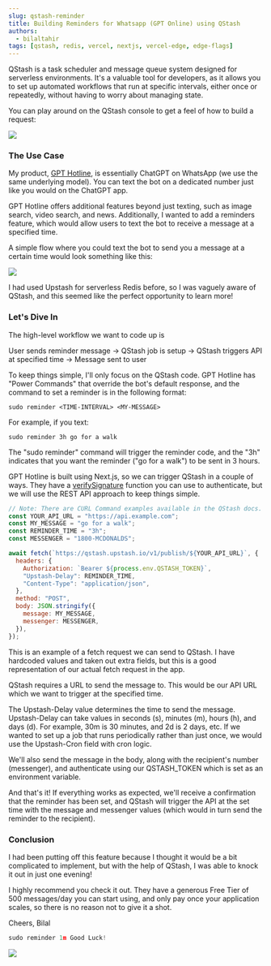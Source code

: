 ```yaml
---
slug: qstash-reminder
title: Building Reminders for Whatsapp (GPT Online) using QStash
authors:
  - bilaltahir
tags: [qstash, redis, vercel, nextjs, vercel-edge, edge-flags]
---
```


QStash is a task scheduler and message queue system designed for serverless environments. It's a valuable tool for developers, as it allows you to set up automated workflows that run at specific intervals, either once or repeatedly, without having to worry about managing state.

You can play around on the QStash console to get a feel of how to build a request:

![](https://upstash.com/blog/qstash/rbuilder.png)

### The Use Case

My product, [GPT Hotline](https://www.gpthotline.com/), is essentially ChatGPT on WhatsApp (we use the same underlying model). You can text the bot on a dedicated number just like you would on the ChatGPT app.

GPT Hotline offers additional features beyond just texting, such as image search, video search, and news. Additionally, I wanted to add a reminders feature, which would allow users to text the bot to receive a message at a specified time.

A simple flow where you could text the bot to send you a message at a certain time would look something like this:

![](https://cdn.hashnode.com/res/hashnode/image/upload/v1675305854860/b10907fb-761c-4025-96e1-915247c18368.png)

I had used Upstash for serverless Redis before, so I was vaguely aware of QStash, and this seemed like the perfect opportunity to learn more!

### Let's Dive In

The high-level workflow we want to code up is

User sends reminder message -&gt; QStash job is setup -&gt; QStash triggers API at specified time -&gt; Message sent to user

To keep things simple, I'll only focus on the QStash code. GPT Hotline has "Power Commands" that override the bot's default response, and the command to set a reminder is in the following format:

```plaintext
sudo reminder <TIME-INTERVAL> <MY-MESSAGE>
```

For example, if you text:

```plaintext
sudo reminder 3h go for a walk
```

The "sudo reminder" command will trigger the reminder code, and the "3h" indicates that you want the reminder ("go for a walk") to be sent in 3 hours.

GPT Hotline is built using Next.js, so we can trigger QStash in a couple of ways. They have a [verifySignature](https://console.upstash.com/qstash?tab=quickstarts) function you can use to authenticate, but we will use the REST API approach to keep things simple.

```javascript
// Note: There are CURL Command examples available in the QStash docs.
const YOUR_API_URL = "https://api.example.com";
const MY_MESSAGE = "go for a walk";
const REMINDER_TIME = "3h";
const MESSENGER = "1800-MCDONALDS";

await fetch(`https://qstash.upstash.io/v1/publish/${YOUR_API_URL}`, {
  headers: {
    Authorization: `Bearer ${process.env.QSTASH_TOKEN}`,
    "Upstash-Delay": REMINDER_TIME,
    "Content-Type": "application/json",
  },
  method: "POST",
  body: JSON.stringify({
    message: MY_MESSAGE,
    messenger: MESSENGER,
  }),
});
```

This is an example of a fetch request we can send to QStash. I have hardcoded values and taken out extra fields, but this is a good representation of our actual fetch request in the app.

QStash requires a URL to send the message to. This would be our API URL which we want to trigger at the specified time.

The Upstash-Delay value determines the time to send the message. Upstash-Delay can take values in seconds (s), minutes (m), hours (h), and days (d). For example, 30m is 30 minutes, and 2d is 2 days, etc. If we wanted to set up a job that runs periodically rather than just once, we would use the Upstash-Cron field with cron logic.

We'll also send the message in the body, along with the recipient's number (messenger), and authenticate using our QSTASH_TOKEN which is set as an environment variable.

And that's it! If everything works as expected, we'll receive a confirmation that the reminder has been set, and QStash will trigger the API at the set time with the message and messenger values (which would in turn send the reminder to the recipient).

### Conclusion

I had been putting off this feature because I thought it would be a bit complicated to implement, but with the help of QStash, I was able to knock it out in just one evening!

I highly recommend you check it out. They have a generous Free Tier of 500 messages/day you can start using, and only pay once your application scales, so there is no reason not to give it a shot.

Cheers,
Bilal

```javascript
sudo reminder 1m Good Luck!
```

![](https://cdn.hashnode.com/res/hashnode/image/upload/v1675307454793/0498a7e9-20de-4034-9637-939a2738aedc.png)
